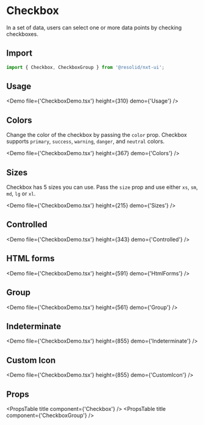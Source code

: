 # Checkbox

In a set of data, users can select one or more data points by checking checkboxes.

## Import

```javascript
import { Checkbox, CheckboxGroup } from '@resolid/nxt-ui';
```

## Usage

<Demo file={'CheckboxDemo.tsx'} height={310} demo={'Usage'} />

## Colors

Change the color of the checkbox by passing the `color` prop. Checkbox supports `primary`, `success`, `warning`, `danger`, and `neutral` colors.

<Demo file={'CheckboxDemo.tsx'} height={367} demo={'Colors'} />

## Sizes

Checkbox has 5 sizes you can use. Pass the `size` prop and use either `xs`, `sm`, `md`, `lg` or `xl`.

<Demo file={'CheckboxDemo.tsx'} height={215} demo={'Sizes'} />

## Controlled

<Demo file={'CheckboxDemo.tsx'} height={343} demo={'Controlled'} />

## HTML forms

<Demo file={'CheckboxDemo.tsx'} height={591} demo={'HtmlForms'} />

## Group

<Demo file={'CheckboxDemo.tsx'} height={561} demo={'Group'} />

## Indeterminate

<Demo file={'CheckboxDemo.tsx'} height={855} demo={'Indeterminate'} />

## Custom Icon

<Demo file={'CheckboxDemo.tsx'} height={855} demo={'CustomIcon'} />

## Props

<PropsTable title component={'Checkbox'} />
<PropsTable title component={'CheckboxGroup'} />

